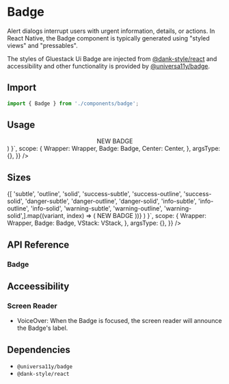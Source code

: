 
<Meta title="components/Badge" />



# Badge

Alert dialogs interrupt users with urgent information, details, or actions.
In React Native, the Badge component is typically generated using "styled views" and "pressables".

The styles of Gluestack Ui Badge are injected from [@dank-style/react]('https://www.npmjs.com/package/@dank-style/react') and accessibility and other functionality is provided by [@universa11y/badge]('https://www.npmjs.com/package/@universa11y/badge').

## Import

```jsx
import { Badge } from './components/badge';
```

## Usage

<AppProvider>
  <CodePreview
    showComponentRenderer={true}
    showArgsController={false}
    metaData={{
      code: ` 
      function App () {
        return(
          <Wrapper>
            <Center>
              <Badge variant="subtle">
                <Badge.Text>NEW BADGE</Badge.Text>
                <Badge.Icon sx={{ pl: 4 }}></Badge.Icon>
              </Badge>
            </Center>
          </Wrapper>
          )
    }`,
      scope: {
        Wrapper: Wrapper,
        Badge: Badge,
        Center: Center,
      },
      argsType: {},
    }}
  />
</AppProvider>

<br />

## Sizes

<AppProvider>
  <CodePreview
    showComponentRenderer={true}
    showArgsController={false}
    metaData={{
      code: ` 
      function App () {
   return(
     <Wrapper>
      <VStack space="md" alignItems="center">
        {[  'subtle',
        'outline',
        'solid',
        'success-subtle',
        'success-outline',
        'success-solid',
        'danger-subtle',
        'danger-outline',
        'danger-solid',
        'info-subtle',
        'info-outline',
        'info-solid',
        'warning-subtle',
        'warning-outline',
        'warning-solid',].map((variant, index) => (
          <Badge variant={variant}>
                <Badge.Text>NEW BADGE</Badge.Text>
                <Badge.Icon sx={{ pl: 4 }}></Badge.Icon>
          </Badge>
        ))}
      </VStack>
    </Wrapper>
    )
    }`,
      scope: {
        Wrapper: Wrapper,
        Badge: Badge,
        VStack: VStack,
      },
      argsType: {},
    }}
  />
</AppProvider>

<br />

## API Reference

### Badge

## Acceessibility

### Screen Reader

- VoiceOver: When the Badge is focused, the screen reader will announce the Badge's label.

## Dependencies

- `@universa11y/badge`
- `@dank-style/react`
